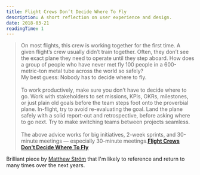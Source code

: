 ```yaml
---
title: Flight Crews Don’t Decide Where To Fly
description: A short reflection on user experience and design.
date: 2018-03-21
readingTime: 1
---
```


>On most flights, this crew is working together for the first time. A given flight’s crew usually didn’t train together. Often, they don’t see the exact plane they need to operate until they step aboard. How does a group of people who have never met fly 100 people in a 600-metric-ton metal tube across the world so safely?<br />
My best guess: Nobody has to decide where to fly.
<br /><br />
To work productively, make sure you don’t have to decide where to go. Work with stakeholders to set missions, KPIs, OKRs, milestones, or just plain old goals before the team steps foot onto the proverbial plane. In-flight, try to avoid re-evaluating the goal. Land the plane safely with a solid report-out and retrospective, before asking where to go next. Try to make switching teams between projects seamless.
<br /><br />
The above advice works for big initiatives, 2-week sprints, and 30-minute meetings — especially 30-minute meetings.**<a href="https://matthewstrom.com/writing/crews.html">Flight Crews Don't Decide Where To Fly</a>**

Brilliant piece by <a href="https://matthewstrom.com/">Matthew Ström</a> that I'm likely to reference and return to many times over the next years.